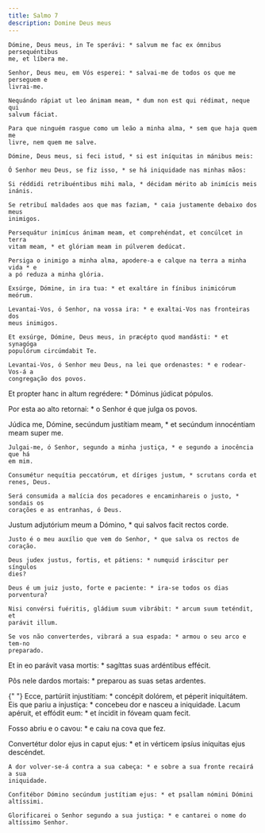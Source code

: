 ```yaml
---
title: Salmo 7
description: Domine Deus meus
---
```


<div class="side-by-side not-content">

    Dómine, Deus meus, in Te sperávi: * salvum me fac ex ómnibus persequéntibus
    me, et líbera me.

    Senhor, Deus meu, em Vós esperei: * salvai-me de todos os que me perseguem e
    livrai-me.

    Nequándo rápiat ut leo ánimam meam, * dum non est qui rédimat, neque qui
    salvum fáciat.

    Para que ninguém rasgue como um leão a minha alma, * sem que haja quem me
    livre, nem quem me salve.

    Dómine, Deus meus, si feci istud, * si est iníquitas in mánibus meis:

    Ó Senhor meu Deus, se fiz isso, * se há iniquidade nas minhas mãos:

    Si réddidi retribuéntibus mihi mala, * décidam mérito ab inimícis meis
    inánis.

    Se retribuí maldades aos que mas faziam, * caia justamente debaixo dos meus
    inimigos.

    Persequátur inimícus ánimam meam, et comprehéndat, et concúlcet in terra
    vitam meam, * et glóriam meam in púlverem dedúcat.

    Persiga o inimigo a minha alma, apodere-a e calque na terra a minha vida * e
    a pó reduza a minha glória.

    Exsúrge, Dómine, in ira tua: * et exaltáre in fínibus inimicórum meórum.

    Levantai-Vos, ó Senhor, na vossa ira: * e exaltai-Vos nas fronteiras dos
    meus inimigos.

    Et exsúrge, Dómine, Deus meus, in præcépto quod mandásti: * et synagóga
    populórum circúmdabit Te.

    Levantai-Vos, ó Senhor meu Deus, na lei que ordenastes: * e rodear-Vos-á a
    congregação dos povos.

Et propter hanc in altum regrédere: \* Dóminus júdicat pópulos.</span>

Por esta ao alto retornai: \* o Senhor é que julga os povos.

  <span>
    Júdica me, Dómine, secúndum justítiam meam, * et secúndum innocéntiam meam
    super me.
 
    Julgai-me, ó Senhor, segundo a minha justiça, * e segundo a inocência que há
    em mim.
 
    Consumétur nequítia peccatórum, et díriges justum, * scrutans corda et
    renes, Deus.
 
    Será consumida a malícia dos pecadores e encaminhareis o justo, * sondais os
    corações e as entranhas, ó Deus.

Justum adjutórium meum a Dómino, \* qui salvos facit rectos corde.

    Justo é o meu auxílio que vem do Senhor, * que salva os rectos de coração.

    Deus judex justus, fortis, et pátiens: * numquid iráscitur per síngulos
    dies?

    Deus é um juiz justo, forte e paciente: * ira-se todos os dias porventura?

    Nisi convérsi fuéritis, gládium suum vibrábit: * arcum suum teténdit, et
    parávit illum.

    Se vos não converterdes, vibrará a sua espada: * armou o seu arco e tem-no
    preparado.

Et in eo parávit vasa mortis: \* sagíttas suas ardéntibus effécit.</span>

Pôs nele dardos mortais: \* preparou as suas setas ardentes.

{" "}
<span>
  Ecce, partúriit injustítiam: * concépit dolórem, et péperit iniquitátem. Eis
  que pariu a injustiça: * concebeu dor e nasceu a iniquidade.
</span>
Lacum apéruit, et effódit eum: * et íncidit in fóveam quam fecit.

Fosso abriu e o cavou: \* e caiu na cova que fez.

  <span>
    Convertétur dolor ejus in caput ejus: * et in vérticem ipsíus iníquitas ejus
    descéndet.
 
    A dor volver-se-á contra a sua cabeça: * e sobre a sua fronte recairá a sua
    iniquidade.
 
    Confitébor Dómino secúndum justítiam ejus: * et psallam nómini Dómini
    altíssimi.
 
    Glorificarei o Senhor segundo a sua justiça: * e cantarei o nome do
    altíssimo Senhor.

</div>
